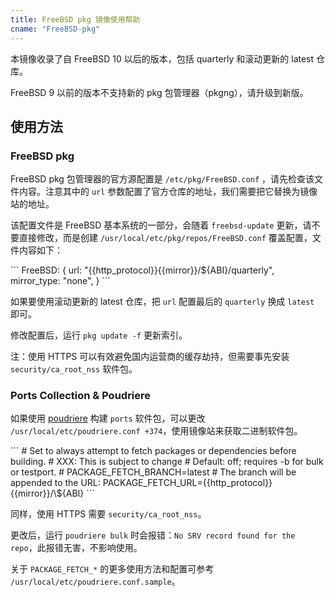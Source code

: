 ```yaml
---
title: FreeBSD pkg 镜像使用帮助
cname: "FreeBSD-pkg"
---
```


本镜像收录了自 FreeBSD 10 以后的版本，包括 quarterly 和滚动更新的 latest 仓库。

FreeBSD 9 以前的版本不支持新的 pkg 包管理器（pkgng），请升级到新版。

## 使用方法

### FreeBSD pkg

FreeBSD pkg 包管理器的官方源配置是 `/etc/pkg/FreeBSD.conf` ，请先检查该文件内容。注意其中的 `url` 参数配置了官方仓库的地址，我们需要把它替换为镜像站的地址。

该配置文件是 FreeBSD 基本系统的一部分，会随着 `freebsd-update` 更新，请不要直接修改，而是创建 `/usr/local/etc/pkg/repos/FreeBSD.conf` 覆盖配置，文件内容如下：

<CodeBlock>
```
FreeBSD: {
  url: "{{http_protocol}}{{mirror}}/${ABI}/quarterly",
  mirror_type: "none",
}
```
</CodeBlock>

如果要使用滚动更新的 latest 仓库，把 `url` 配置最后的 `quarterly` 换成 `latest` 即可。

修改配置后，运行 `pkg update -f` 更新索引。

注：使用 HTTPS 可以有效避免国内运营商的缓存劫持，但需要事先安装 `security/ca_root_nss` 软件包。

### Ports Collection & Poudriere

如果使用 [poudriere](https://github.com/freebsd/poudriere) 构建 `ports` 软件包，可以更改 `/usr/local/etc/poudriere.conf +374`，使用镜像站来获取二进制软件包。

<CodeBlock>
```
# Set to always attempt to fetch packages or dependencies before building.
# XXX: This is subject to change
# Default: off; requires -b <branch> for bulk or testport.
# PACKAGE_FETCH_BRANCH=latest
# The branch will be appended to the URL:
PACKAGE_FETCH_URL={{http_protocol}}{{mirror}}/\${ABI}
```
</CodeBlock>

同样，使用 HTTPS 需要 `security/ca_root_nss`。

更改后，运行 `poudriere bulk` 时会报错：`No SRV record found for the repo`，此报错无害，不影响使用。

关于 `PACKAGE_FETCH_*` 的更多使用方法和配置可参考 `/usr/local/etc/poudriere.conf.sample`。
